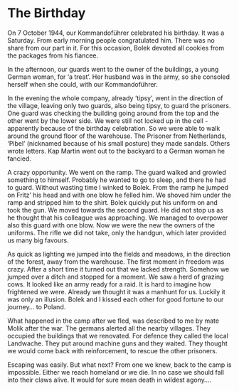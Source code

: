 # The Birthday {#birthday}

On 7 October 1944, our Kommandoführer celebrated his birthday. It was a Saturday. From early morning people congratulated him. There was no share from our part in it. For this occasion, Bolek devoted all cookies from the packages from his fiancee.

In the afternoon, our guards went to the owner of the buildings, a young German woman, for 'a treat'. Her husband was in the army, so she consoled herself when she could, with our Kommandoführer.

In the evening the whole company, already ‘tipsy', went in the direction of the village, leaving only two guards, also being tipsy, to guard the prisoners. One guard was checking the building going around from the top and the other went by the lower side. We were still not locked up in the cell - apparently because of the birthday celebration. So we were able to walk around the ground floor of the warehouse. The Prisoner from Netherlands, 'Pibel' (nicknamed because of his small posture) they made sandals. Others wrote letters. Kap Martin went out to the backyard to a German woman he fancied. 

A crazy opportunity. We went on the ramp. The guard walked and growled something to himself. Probably he wanted to go to sleep, and there he had to guard. Without wasting time I winked to Bolek. From the ramp he jumped on Fritz' his head and with one blow he felled him. We shoved him under the ramp and stripped him to the shirt. Bolek quickly put his uniform on and took the gun. We moved towards the second guard. He did not stop us as he thought that his colleague was approaching. We managed to overpower also this guard with one blow. Now we were the new the owners of the uniforms. The rifle we did not take, only the handgun, which later provided us many big favours.

As quick as lighting we jumped into the fields and meadows, in the direction of the forest, away from the warehouse. The first moment in freedom was crazy. After a short time it turned out that we lacked strength. Somehow we jumped over a ditch and stopped for a moment. We saw a herd of grazing cows. It looked like an army ready for a raid. It is hard to imagine how frightened we were. Already we thought it was a manhunt for us. Luckily it was only an illusion. Bolek and I kissed each other for good fortune to our journey... to Poland.

What happened in the camp after we fled, was described to me by mate Molik after the war. The germans alerted all the nearby villages. They occupied the buildings that we renovated. For defence they called the local Landwache. They put around machine guns and they waited. They thought we would come back with reinforcement, to rescue the other prisoners.

Escaping was easily. But what next? From one we knew, back to the camp is impossible. Either we reach homeland or we die. In no case we should fall into their claws alive. It would for sure mean death in wildest agony….
